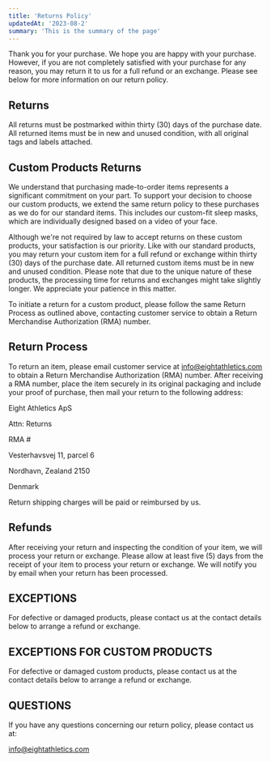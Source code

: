 ```yaml
---
title: 'Returns Policy'
updatedAt: '2023-08-2'
summary: 'This is the summary of the page'
---
```

Thank you for your purchase. We hope you are happy with your purchase. However, if you are not completely satisfied with your purchase for any reason, you may return it to us for a full refund or an exchange. Please see below for more information on our return policy.

## Returns
All returns must be postmarked within thirty (30) days of the purchase date. All returned items must be in new and unused condition, with all original tags and labels attached.

## Custom Products Returns

We understand that purchasing made-to-order items represents a significant commitment on your part. To support your decision to choose our custom products, we extend the same return policy to these purchases as we do for our standard items. This includes our custom-fit sleep masks, which are individually designed based on a video of your face.

Although we're not required by law to accept returns on these custom products, your satisfaction is our priority. Like with our standard products, you may return your custom item for a full refund or exchange within thirty (30) days of the purchase date. All returned custom items must be in new and unused condition. Please note that due to the unique nature of these products, the processing time for returns and exchanges might take slightly longer. We appreciate your patience in this matter.

To initiate a return for a custom product, please follow the same Return Process as outlined above, contacting customer service to obtain a Return Merchandise Authorization (RMA) number.

## Return Process

To return an item, please email customer service at info@eightathletics.com to obtain a Return Merchandise Authorization (RMA) number. After receiving a RMA number, place the item securely in its original packaging and include your proof of purchase, then mail your return to the following address:

Eight Athletics ApS

Attn: Returns

RMA #

Vesterhavsvej 11, parcel 6

Nordhavn, Zealand 2150

Denmark

Return shipping charges will be paid or reimbursed by us.

## Refunds
After receiving your return and inspecting the condition of your item, we will process your return or exchange. Please allow at least five (5) days from the receipt of your item to process your return or exchange. We will notify you by email when your return has been processed.

## EXCEPTIONS
For defective or damaged products, please contact us at the contact details below to arrange a refund or exchange.

## EXCEPTIONS FOR CUSTOM PRODUCTS
For defective or damaged custom products, please contact us at the contact details below to arrange a refund or exchange.

## QUESTIONS
If you have any questions concerning our return policy, please contact us at:

[info@eightathletics.com](mailto:info@eightathletics.com)
